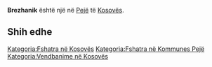 {{Fshat në 
 | Emri                = Brezhanik
 | EmriAlt                = 
 | NAME_SHORT_FORM=      
 | NAME_GENERIC=      
 | NAME_SORT_NAME_RO=      BREZHANIK
 | FULL_NAME_RO = Brezhanik
 | FULL_NAME_ND_RO=Brezhanik
 | SORT_NAME_RG=BREZHANIK
 | FULL_NAME_RG=Brezhanik
 | FULL_NAME_ND_RG=Brezhanik
 | SRP_NAME_SHORT_FORM=      
 | SRP_NAME_GENERIC=      
 | SRP_NAME_SORT_NAME_RO=      
 | SRP_FULL_NAME_RO = 
 | SRP_FULL_NAME_ND_RO=
 | SRP_SORT_NAME_RG=
 | SRP_FULL_NAME_RG=
 | SRP_FULL_NAME_ND_RG=
 | Emri (Rasa dhanore) = 
 | Figura              = 
 | Shteti              = Kosovo
 | Komuna              = Pejë
 | Kodi postar         = 
 | Sipërfaqja          = 

 | Popullsia           = 

 | Regj. i popullsisë  = 
 | Dend. e popullsisë  = 
 | Faqja zyrtare       = 
 <!--- Koordinatat ----> 
 | Gjerësia            = 42.643611
 | Gjatësia            = 20.334167
 | Lartësia            = 
}}
'''Brezhanik''' është një [[]] në [[Pejë]] të [[Kosovës]].

<!-- == Gjeografia == -->
<!-- == Historia == -->
<!-- == Demografia == -->
== Shih edhe ==
{{Komuna Pejë}}
{{Kosovo-Administrata-Cung}}

[[Kategoria:Fshatra në Kosovës]]
[[Kategoria:Fshatra në Kommunes Pejë]]
[[Kategoria:Vendbanime në Kosovës]]